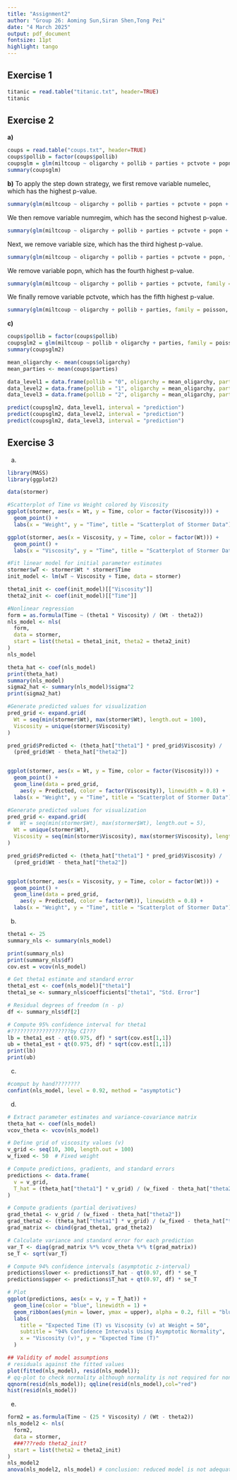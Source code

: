 ```yaml
---
title: "Assignment2"
author: "Group 26: Aoming Sun,Siran Shen,Tong Pei"
date: "4 March 2025"
output: pdf_document
fontsize: 11pt
highlight: tango
---
```


## Exercise 1
```r
titanic = read.table("titanic.txt", header=TRUE)
titanic


```

 
 

## Exercise 2

**a)**
```r
coups = read.table("coups.txt", header=TRUE)
coups$pollib = factor(coups$pollib)
coupsglm = glm(miltcoup ~ oligarchy + pollib + parties + pctvote + popn + size + numelec + numregim, family = poisson, data = coups)
summary(coupsglm)
```


**b)**
To apply the step down strategy, we first remove variable numelec, which has the highest p-value.
```r
summary(glm(miltcoup ~ oligarchy + pollib + parties + pctvote + popn + size + numregim, family = poisson, data = coups))
```

We then remove variable numregim, which has the second highest p-value.
```r
summary(glm(miltcoup ~ oligarchy + pollib + parties + pctvote + popn + size, family = poisson, data = coups))
```

Next, we remove variable size, which has the third highest p-value.
```r
summary(glm(miltcoup ~ oligarchy + pollib + parties + pctvote + popn, family = poisson, data = coups))
```
We remove variable popn, which has the fourth highest p-value.
```r
summary(glm(miltcoup ~ oligarchy + pollib + parties + pctvote, family = poisson, data = coups))
```
We finally remove variable pctvote, which has the fifth highest p-value.
```r
summary(glm(miltcoup ~ oligarchy + pollib + parties, family = poisson, data = coups))
```

**c)** 
```r
coups$pollib = factor(coups$pollib)
coupsglm2 = glm(miltcoup ~ pollib + oligarchy + parties, family = poisson, data = coups)
summary(coupsglm2)

mean_oligarchy <- mean(coups$oligarchy)
mean_parties <- mean(coups$parties)

data_level1 = data.frame(pollib = "0", oligarchy = mean_oligarchy, parties = mean_parties)
data_level2 = data.frame(pollib = "1", oligarchy = mean_oligarchy, parties = mean_parties)
data_level3 = data.frame(pollib = "2", oligarchy = mean_oligarchy, parties = mean_parties)

predict(coupsglm2, data_level1, interval = "prediction")
predict(coupsglm2, data_level2, interval = "prediction")
predict(coupsglm2, data_level3, interval = "prediction")
```

## Exercise 3
a)
```r
library(MASS)
library(ggplot2)

data(stormer)

#Scatterplot of Time vs Weight colored by Viscosity
ggplot(stormer, aes(x = Wt, y = Time, color = factor(Viscosity))) +
  geom_point() +
  labs(x = "Weight", y = "Time", title = "Scatterplot of Stormer Data") 

ggplot(stormer, aes(x = Viscosity, y = Time, color = factor(Wt))) +
  geom_point() +
  labs(x = "Viscosity", y = "Time", title = "Scatterplot of Stormer Data") 
```


```r
#Fit linear model for initial parameter estimates
stormer$wT <- stormer$Wt * stormer$Time
init_model <- lm(wT ~ Viscosity + Time, data = stormer)

theta1_init <- coef(init_model)[["Viscosity"]]
theta2_init <- coef(init_model)[["Time"]]

#Nonlinear regression
form = as.formula(Time ~ (theta1 * Viscosity) / (Wt - theta2))
nls_model <- nls(
  form,
  data = stormer,
  start = list(theta1 = theta1_init, theta2 = theta2_init)
)
nls_model

theta_hat <- coef(nls_model)
print(theta_hat)
summary(nls_model)
sigma2_hat <- summary(nls_model)$sigma^2
print(sigma2_hat)
```

```r
#Generate predicted values for visualization
pred_grid <- expand.grid(
  Wt = seq(min(stormer$Wt), max(stormer$Wt), length.out = 100),
  Viscosity = unique(stormer$Viscosity)
)

pred_grid$Predicted <- (theta_hat["theta1"] * pred_grid$Viscosity) / 
  (pred_grid$Wt - theta_hat["theta2"])


ggplot(stormer, aes(x = Wt, y = Time, color = factor(Viscosity))) +
  geom_point() +
  geom_line(data = pred_grid, 
    aes(y = Predicted, color = factor(Viscosity)), linewidth = 0.8) +
  labs(x = "Weight", y = "Time", title = "Scatterplot of Stormer Data") 
```


```r
#Generate predicted values for visualization
pred_grid <- expand.grid(
#   Wt = seq(min(stormer$Wt), max(stormer$Wt), length.out = 5),
  Wt = unique(stormer$Wt),
  Viscosity = seq(min(stormer$Viscosity), max(stormer$Viscosity), length.out = 300)
)

pred_grid$Predicted <- (theta_hat["theta1"] * pred_grid$Viscosity) / 
  (pred_grid$Wt - theta_hat["theta2"])


ggplot(stormer, aes(x = Viscosity, y = Time, color = factor(Wt))) +
  geom_point() +
  geom_line(data = pred_grid, 
    aes(y = Predicted, color = factor(Wt)), linewidth = 0.8) +
  labs(x = "Weight", y = "Time", title = "Scatterplot of Stormer Data") 
```

b)
```r
theta1 <- 25
summary_nls <- summary(nls_model)

print(summary_nls)
print(summary_nls$df)
cov.est = vcov(nls_model)

# Get theta1 estimate and standard error
theta1_est <- coef(nls_model)["theta1"]
theta1_se <- summary_nls$coefficients["theta1", "Std. Error"]

# Residual degrees of freedom (n - p)
df <- summary_nls$df[2]

# Compute 95% confidence interval for theta1
#???????????????????by CI???
lb = theta1_est - qt(0.975, df) * sqrt(cov.est[1,1])
ub = theta1_est + qt(0.975, df) * sqrt(cov.est[1,1])
print(lb)
print(ub)
```

c)
 ```r
#comput by hand????????
confint(nls_model, level = 0.92, method = "asymptotic")
```
 
d)
```r
# Extract parameter estimates and variance-covariance matrix
theta_hat <- coef(nls_model)
vcov_theta <- vcov(nls_model)

# Define grid of viscosity values (v)
v_grid <- seq(10, 300, length.out = 100)
w_fixed <- 50  # Fixed weight

# Compute predictions, gradients, and standard errors
predictions <- data.frame(
  v = v_grid,
  T_hat = (theta_hat["theta1"] * v_grid) / (w_fixed - theta_hat["theta2"])
)

# Compute gradients (partial derivatives)
grad_theta1 <- v_grid / (w_fixed - theta_hat["theta2"])
grad_theta2 <- (theta_hat["theta1"] * v_grid) / (w_fixed - theta_hat["theta2"])^2
grad_matrix <- cbind(grad_theta1, grad_theta2)

# Calculate variance and standard error for each prediction
var_T <- diag(grad_matrix %*% vcov_theta %*% t(grad_matrix))
se_T <- sqrt(var_T)

# Compute 94% confidence intervals (asymptotic z-interval)
predictions$lower <- predictions$T_hat - qt(0.97, df) * se_T
predictions$upper <- predictions$T_hat + qt(0.97, df) * se_T

# Plot
ggplot(predictions, aes(x = v, y = T_hat)) +
  geom_line(color = "blue", linewidth = 1) +
  geom_ribbon(aes(ymin = lower, ymax = upper), alpha = 0.2, fill = "blue") +
  labs(
    title = "Expected Time (T) vs Viscosity (v) at Weight = 50",
    subtitle = "94% Confidence Intervals Using Asymptotic Normality",
    x = "Viscosity (v)", y = "Expected Time (T)"
  )
```

```r
## Validity of model assumptions
# residuals against the fitted values
plot(fitted(nls_model), resid(nls_model));
# qq-plot to check normality although normality is not required for nonlin models
qqnorm(resid(nls_model)); qqline(resid(nls_model),col="red") 
hist(resid(nls_model))  
```


e)
```r
form2 = as.formula(Time ~ (25 * Viscosity) / (Wt - theta2))
nls_model2 <- nls(
  form2,
  data = stormer,
  ###???redo theta2_init?
  start = list(theta2 = theta2_init)
)
nls_model2
anova(nls_model2, nls_model) # conclusion: reduced model is not adequate
```

```r

```
 
 
 
 
 
 
 
 
 
 